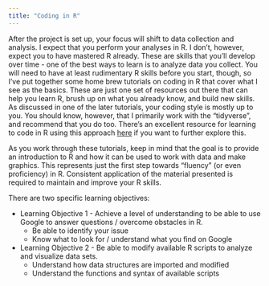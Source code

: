 ```yaml
---
title: "Coding in R"
---
```


After the project is set up, your focus will shift to data collection and analysis. I expect that you perform your analyses in R. I don't, however, expect you to have mastered R already. These are skills that you'll develop over time - one of the best ways to learn is to analyze data you collect. You will need to have at least rudimentary R skills before you start, though, so I've put together some home brew tutorials on coding in R that cover what I see as the basics. These are just one set of resources out there that can help you learn R, brush up on what you already know, and build new skills. As discussed in one of the later tutorials, your coding style is mostly up to you. You should know, however, that I primarily work with the "tidyverse", and recommend that you do too. There's an excellent resource for learning to code in R using this approach [here](https://r4ds.had.co.nz) if you want to further explore this.

As you work through these tutorials, keep in mind that the goal is to provide an introduction to R and how it can be used to work with data and make graphics. This represents just the first step towards "fluency" (or even proficiency) in R. Consistent application of the material presented is required to maintain and improve your R skills.

There are two specific learning objectives:

-   Learning Objective 1 - Achieve a level of understanding to be able to use Google to answer questions / overcome obstacles in R.
    -   Be able to identify your issue
    -   Know what to look for / understand what you find on Google\
-   Learning Objective 2 - Be able to modify available R scripts to analyze and visualize data sets.
    -   Understand how data structures are imported and modified
    -   Understand the functions and syntax of available scripts
